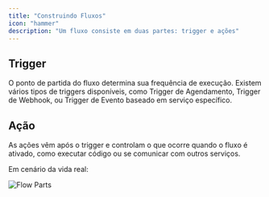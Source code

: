 ```yaml
---
title: "Construindo Fluxos"
icon: "hammer"
description: "Um fluxo consiste em duas partes: trigger e ações"
---
```


## Trigger

O ponto de partida do fluxo determina sua frequência de execução. Existem vários tipos de triggers disponíveis, como Trigger de Agendamento, Trigger de Webhook, ou Trigger de Evento baseado em serviço específico.

## Ação

As ações vêm após o trigger e controlam o que ocorre quando o fluxo é ativado, como executar código ou se comunicar com outros serviços.

Em cenário da vida real:

![Flow Parts](/resources/flow-parts.png)
